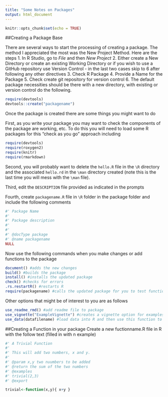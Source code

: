 ```yaml
---
title: "Some Notes on Packages"
output: html_document
---
```


```r
knitr::opts_chunk$set(echo = TRUE)
```

##Creating a Package Base

There are several ways to start the processing of creating a package.  The method I appreciated the most was the New Project Method.  Here are the steps
1. In R Studio, go to *File* and then *New Project*
2. Either create a New Directory or create an existing Working Directory or if you wish to use a GitHub repository use Version Control - in the last two cases skip to 6 after following any other directives
3. Check R Package
4. Provide a Name for the Package
5. Check create git repository for version control
6. The default package necessities should be there with a new directory, with existing or version control do the following.
```r
require(devtools)
devtools::create("packagename")
```

Once the package is created there are some things you might want to do

First, as you write your package you may want to check the components of the package are working, etc.  To do this you will need to load some R packages for this "check as you go" approach including
```r
require(devtools)
require(roxygen2)
require(knitr)
require(rmarkdown)
```

Second, you will probably want to delete the `hello.R` file in the `\R` directory and the associated `hello.rd` in the `\man` directory created (note this is the last time you will mess with the `\man` file).

Third, edit the `DESCRIPTION` file provided as indicated in the prompts

Fourth, create `packagename.R` file in `\R` folder in the package folder and include the following comments
```r
#' Package Name
#'
#' Package description
#'
#'
#' @docType package
#' @name packagename
NULL
```

Now use the following commands when you make changes or add functions to the package
```r
document() #adds the new changes
build() #builds the package
install() #installs the updated package
check() #checks for errors
.rs.restartR() #restarts R
require(packagename) #calls the updated package for you to test functionality
```

Other options that might be of interest to you are as follows
```r
use_readme_rmd() #add readme file to package
use_vignette("ExampleVignette") #creates a vignette option for examples
use_data(datafilename) #load data into R and then use this function to add it to your package
```

##Creating a Function in your package
Create a new fuctionname.R file in R with the follow text (filled in with n example)

```r
#' A Trivial Function
#' 
#' This will add two numbers, x and y.
#' 
#' @param x,y two nuumbers to be added
#' @return the sum of the two numbers
#' @examples 
#' trivial(2,3)
#' @export

trivial<-function(x,y){ x+y }

```

